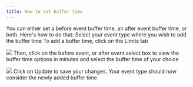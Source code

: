 ```yaml
---
title: How to set buffer time
---
```


You can either set a before event buffer time, an after event buffer time, or both. Here's how to do that:
<Steps>
<Step>
Select your event type where you wish to add the buffer time
</Step>
<Step>
To add a buffer time, click on the Limits tab

[![](https://calcom-inc-0470baa6daee.intercom-attachments-1.com/i/o/1195439258/e54bb9bb9943d0e595412af1/i1600x899-j1Js2xXV665U_gkxhvi.png?expires=1736323200&signature=6a70d0e16718b9186f3e498c390f04420a8c6886c717cf41f54eddb080692f11&req=dSEuE819lINaUfMW1HO4zYWCHcw7kcR3sv4%2FP48yT8sEuvMT%2BWudvYYSHIoO%0ANKRQ%0A)](https://calcom-inc-0470baa6daee.intercom-attachments-1.com/i/o/1195439258/e54bb9bb9943d0e595412af1/i1600x899-j1Js2xXV665U_gkxhvi.png?expires=1736323200&signature=6a70d0e16718b9186f3e498c390f04420a8c6886c717cf41f54eddb080692f11&req=dSEuE819lINaUfMW1HO4zYWCHcw7kcR3sv4%2FP48yT8sEuvMT%2BWudvYYSHIoO%0ANKRQ%0A)
</Step>
<Step>
Then, click on the before event, or after event select box to view the buffer time options in minutes and select the buffer time of your choice

[![](https://calcom-inc-0470baa6daee.intercom-attachments-1.com/i/o/1195439285/5758803d6a12925922fe5db7/i1600x899-yn-lgJSvElO2_hxc61t.png?expires=1736323200&signature=35c70379597750a4de7f9432019f3316d8359ee16dbf58eb4baf49c846578a05&req=dSEuE819lINXXPMW1HO4zfvmVjIthaHibVb9tN3vljD3awd5W4TMrAha45Uu%0A8fNp%0A)](https://calcom-inc-0470baa6daee.intercom-attachments-1.com/i/o/1195439285/5758803d6a12925922fe5db7/i1600x899-yn-lgJSvElO2_hxc61t.png?expires=1736323200&signature=35c70379597750a4de7f9432019f3316d8359ee16dbf58eb4baf49c846578a05&req=dSEuE819lINXXPMW1HO4zfvmVjIthaHibVb9tN3vljD3awd5W4TMrAha45Uu%0A8fNp%0A)
</Step>
<Step>
Click on Update to save your changes. Your event type should now consider the newly added buffer time
</Step>
</Steps>
